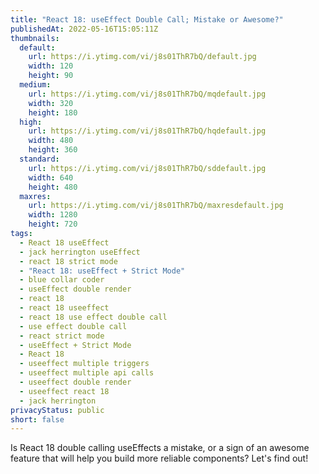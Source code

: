 ```yaml
---
title: "React 18: useEffect Double Call; Mistake or Awesome?"
publishedAt: 2022-05-16T15:05:11Z
thumbnails:
  default:
    url: https://i.ytimg.com/vi/j8s01ThR7bQ/default.jpg
    width: 120
    height: 90
  medium:
    url: https://i.ytimg.com/vi/j8s01ThR7bQ/mqdefault.jpg
    width: 320
    height: 180
  high:
    url: https://i.ytimg.com/vi/j8s01ThR7bQ/hqdefault.jpg
    width: 480
    height: 360
  standard:
    url: https://i.ytimg.com/vi/j8s01ThR7bQ/sddefault.jpg
    width: 640
    height: 480
  maxres:
    url: https://i.ytimg.com/vi/j8s01ThR7bQ/maxresdefault.jpg
    width: 1280
    height: 720
tags:
  - React 18 useEffect
  - jack herrington useEffect
  - react 18 strict mode
  - "React 18: useEffect + Strict Mode"
  - blue collar coder
  - useEffect double render
  - react 18
  - react 18 useeffect
  - react 18 use effect double call
  - use effect double call
  - react strict mode
  - useEffect + Strict Mode
  - React 18
  - useeffect multiple triggers
  - useeffect multiple api calls
  - useeffect double render
  - useeffect react 18
  - jack herrington
privacyStatus: public
short: false
---
```

  
Is React 18 double calling useEffects a mistake, or a sign of an awesome feature that will help you build more reliable components? Let's find out!
